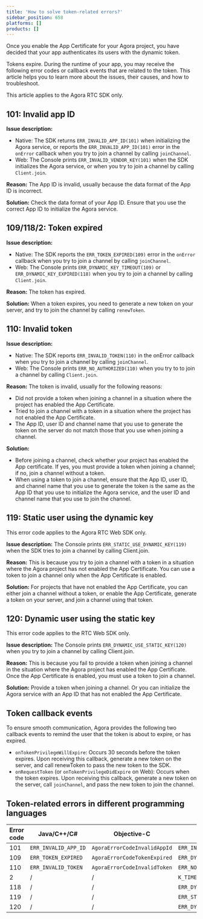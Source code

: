 ```yaml
---
title: 'How to solve token-related errors?'
sidebar_position: 658
platforms: []
products: []
---
```


Once you enable the App Certificate for your Agora project, you have decided that your app authenticates its users with the dynamic token.

Tokens expire. During the runtime of your app, you may receive the following error codes or callback events that are related to the token. This article helps you to learn more about the issues, their causes, and how to troubleshoot.

<div class="alert note">This article applies to the Agora RTC SDK only.</div>

## 101: Invalid app ID

**Issue description:**

- Native: The SDK returns `ERR_INVALID_APP_ID(101)` when initializing the Agora service, or reports the `ERR_INVALID_APP_ID(101)` error in the `onError` callback when you try to join a channel by calling `joinChannel`.
- Web: The Console prints `ERR_INVALID_VENDOR_KEY(101)` when the SDK initializes the Agora service, or when you try to join a channel by calling `Client.join`.

**Reason:** The App ID is invalid, usually because the data format of the App ID is incorrect.

**Solution:** Check the data format of your App ID. Ensure that you use the correct App ID to initialize the Agora service.

## 109/118/2: Token expired

**Issue description:**

- Native: The SDK reports the `ERR_TOKEN_EXPIRED(109)` error in the `onError` callback when you try to join a channel by calling `joinChannel`.
- Web: The Console prints `ERR_DYNAMIC_KEY_TIMEOUT(109)` or `ERR_DYNAMIC_KEY_EXPIRED(118)` when you try to join a channel by calling `Client.join`.

**Reason:** The token has expired.

**Solution:** When a token expires, you need to generate a new token on your server, and try to join the channel by calling `renewToken`.
		
## 110: Invalid token

**Issue description:**

- Native: The SDK reports `ERR_INVALID_TOKEN(110)` in the onError callback when you try to join a channel by calling `joinChannel`.
- Web: The Console prints `ERR_NO_AUTHORIZED(110)` when you try to to join a channel by calling `Client.join`.

**Reason:** The token is invalid, usually for the following reasons:

- Did not provide a token when joining a channel in a situation where the project has enabled the App Certificate.
- Tried to join a channel with a token in a situation where the project has not enabled the App Certificate.
- The App ID, user ID and channel name that you use to generate the token on the server do not match those that you use when joining a channel.

**Solution:**

- Before joining a channel, check whether your project has enabled the App certificate. If yes, you must provide a token when joining a channel; if no, join a channel without a token.
- When using a token to join a channel, ensure that the App ID, user ID, and channel name that you use to generate the token is the same as the App ID that you use to initialize the Agora service, and the user ID and channel name that you use to join the channel.

## 119: Static user using the dynamic key

<div class="alert note">This error code applies to the Agora RTC Web SDK only.</div>

**Issue description:** The Console prints `ERR_STATIC_USE_DYNAMIC_KEY(119)` when the SDK tries to join a channel by calling Client.join.

**Reason:** This is because you try to join a channel with a token in a situation where the Agora project has not enabled the App Certificate. You can use a token to join a channel only when the App Certificate is enabled.

**Solution:** For projects that have not enabled the App Certificate, you can either join a channel without a token, or enable the App Certificate, generate a token on your server, and join a channel using that token.

## 120: Dynamic user using the static key

<div class="alert note">This error code applies to the RTC Web SDK only.</div>

**Issue description:** The Console prints `ERR_DYNAMIC_USE_STATIC_KEY(120)` when you try to join a channel by calling Client.join.

**Reason:** This is because you fail to provide a token when joining a channel in the situation where the Agora project has enabled the App Certificate. Once the App Certificate is enabled, you must use a token to join a channel.

**Solution:** Provide a token when joining a channel. Or you can initialize the Agora service with an App ID that has not enabled the App Certificate.

## Token callback events

To ensure smooth communication, Agora provides the following two callback events to remind the user that the token is about to expire, or has expired.

- `onTokenPrivilegeWillExpire`: Occurs 30 seconds before the token expires. Upon receiving this callback, generate a new token on the server, and call renewToken to pass the new token to the SDK.
- `onRequestToken` (or `onTokenPrivilegeDidExpire` on Web): Occurs when the token expires. Upon receiving this callback, generate a new token on the server, call `joinChannel`, and pass the new token to join the channel.

## Token-related errors in different programming languages

| Error code | Java/C++/C# | Objective-C | Javascript |
| ---------------- | ---------------- | ---------------- | ---------------- |
| 101      | `ERR_INVALID_APP_ID`      | `AgoraErrorCodeInvalidAppId`      | `ERR_INVALID_VENDOR_KEY` |
| 109      | `ERR_TOKEN_EXPIRED`      | `AgoraErrorCodeTokenExpired`      | `ERR_DYNAMIC_KEY_TIMEOUT` |
| 110      | `ERR_INVALID_TOKEN`      | `AgoraErrorCodeInvalidToken`      | `ERR_NO_AUTHORIZED` |
| 2      | /      | /      | `K_TIMESTAMP_EXPIRED` |
| 118      | /      | /      | `ERR_DYNAMIC_KEY_EXPIRED` |
| 119      | /      | /      | `ERR_STATIC_USE_DYNAMIC_KEY` |
| 120      | /      | /      | `ERR_DYNAMIC_USE_STATIC_KEY` |
